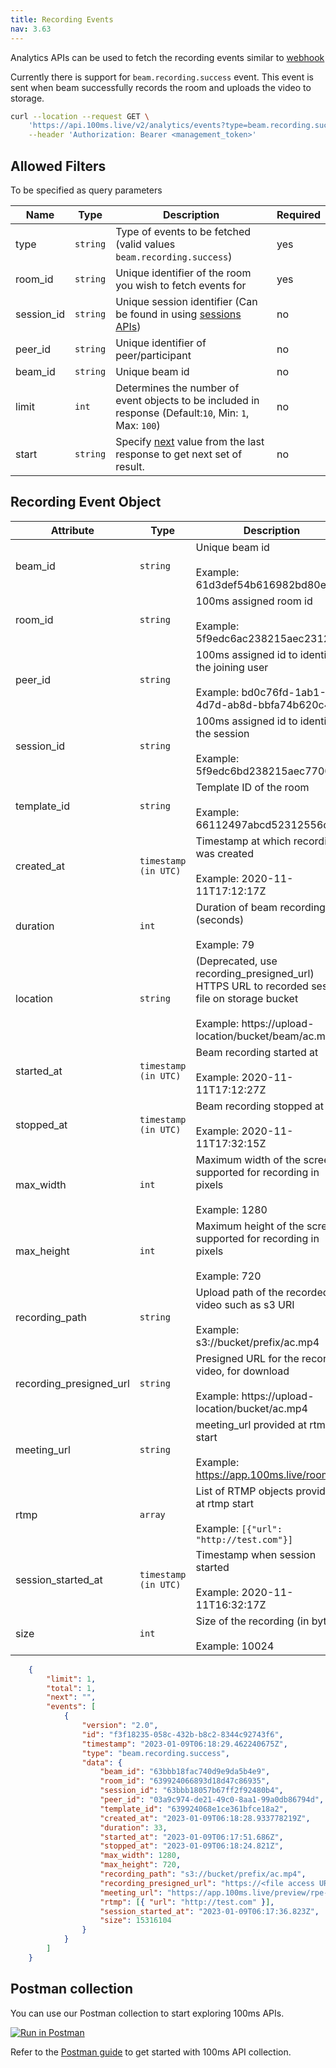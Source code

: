 ```yaml
---
title: Recording Events
nav: 3.63
---
```


Analytics APIs can be used to fetch the recording events similar to [webhook](/server-side/v2/how--to-guides/configure-webhooks/webhook#beamrecordingsuccess)

Currently there is support for `beam.recording.success` event. This event is sent when beam successfully records the room and uploads the video to storage.

<GetRequest title="https://api.100ms.live/v2/analytics/events" />
<Request id="req-0">

```bash
curl --location --request GET \
    'https://api.100ms.live/v2/analytics/events?type=beam.recording.success&room_id=<room_id>' \
    --header 'Authorization: Bearer <management_token>'
```

</Request>

## Allowed Filters
To be specified as query parameters

| Name       | Type     | Description                                                                                                                              | Required |
| ---------- | -------- | ---------------------------------------------------------------------------------------------------------------------------------------- | -------- |
| type       | `string` | Type of events to be fetched (valid values `beam.recording.success`)                                                                     | yes      |
| room_id    | `string` | Unique identifier of the room you wish to fetch events for                                                                               | yes      |
| session_id | `string` | Unique session identifier (Can be found in using [sessions APIs](/server-side/v2/api-reference/Sessions/object))                         | no       |
| peer_id    | `string` | Unique identifier of peer/participant                                                                                                    | no       |
| beam_id    | `string` | Unique beam id                                                                                                                           | no       |
| limit      | `int`    | Determines the number of event objects to be included in response (Default:`10`, Min: `1`, Max: `100`)                                   | no       |
| start      | `string` | Specify [next](/server-side/v2/api-reference/analytics/overview#response-object) value from the last response to get next set of result. | no       |


## Recording Event Object

| Attribute               | Type                 | Description                                                                                                                                                     |
| ----------------------- | -------------------- | --------------------------------------------------------------------------------------------------------------------------------------------------------------- |
| beam_id                 | `string`             | Unique beam id <br/><br/> Example: 61d3def54b616982bd80ed83                                                                                                     |
| room_id                 | `string`             | 100ms assigned room id <br/><br/> Example: 5f9edc6ac238215aec2312df                                                                                             |
| peer_id                 | `string`             | 100ms assigned id to identify the joining user <br/><br/> Example: bd0c76fd-1ab1-4d7d-ab8d-bbfa74b620c4                                                         |
| session_id              | `string`             | 100ms assigned id to identify the session <br/><br/> Example: 5f9edc6bd238215aec7700df                                                                          |
| template_id             | `string`             | Template ID of the room <br/><br/> Example: 66112497abcd52312556c4gg                                                                                            |
| created_at              | `timestamp (in UTC)` | Timestamp at which recording was created <br/><br/> Example: 2020-11-11T17:12:17Z                                                                               |
| duration                | `int`                | Duration of beam recording (seconds) <br/><br/> Example: 79                                                                                                     |
| location                | `string`             | (Deprecated, use recording_presigned_url) HTTPS URL to recorded session file on storage bucket <br/><br/> Example: https://upload-location/bucket/beam/ac.mp4\* |
| started_at              | `timestamp (in UTC)` | Beam recording started at <br/><br/> Example: 2020-11-11T17:12:27Z                                                                                              |
| stopped_at              | `timestamp (in UTC)` | Beam recording stopped at <br/><br/> Example: 2020-11-11T17:32:15Z                                                                                              |
| max_width               | `int`                | Maximum width of the screen supported for recording in pixels <br/><br/> Example: 1280                                                                          |
| max_height              | `int`                | Maximum height of the screen supported for recording in pixels <br/><br/> Example: 720                                                                          |
| recording_path          | `string`             | Upload path of the recorded video such as s3 URI <br/><br/> Example: s3://bucket/prefix/ac.mp4                                                                  |
| recording_presigned_url | `string`             | Presigned URL for the recorded video, for download <br/><br/> Example: https://upload-location/bucket/ac.mp4                                                    |
| meeting_url             | `string`             | meeting_url provided at rtmp start <br/><br/> Example: https://app.100ms.live/room_id                                                                           |
| rtmp                    | `array`              | List of RTMP objects provided at rtmp start <br/><br/> Example: `[{"url": "http://test.com"}]`                                                                  |
| session_started_at      | `timestamp (in UTC)` | Timestamp when session started <br/><br/> Example: 2020-11-11T16:32:17Z                                                                                         |
| size                    | `int`                | Size of the recording (in bytes) <br/><br/> Example: 10024                                                                                                      |

<ResponseBox id="res-0" status="200 OK">

```json
    {
        "limit": 1,
        "total": 1,
        "next": "",
        "events": [
            {
                "version": "2.0",
                "id": "f3f18235-058c-432b-b8c2-8344c92743f6",
                "timestamp": "2023-01-09T06:18:29.462240675Z",
                "type": "beam.recording.success",
                "data": {
                    "beam_id": "63bbb18fac740d9e9da5b4e9",
                    "room_id": "639924066893d18d47c86935",
                    "session_id": "63bbb18057b67ff2f92480b4",
                    "peer_id": "03a9c974-de21-49c0-8aa1-99a0db86794d",
                    "template_id": "639924068e1ce361bfce18a2",
                    "created_at": "2023-01-09T06:18:28.933778219Z",
                    "duration": 33,
                    "started_at": "2023-01-09T06:17:51.686Z",
                    "stopped_at": "2023-01-09T06:18:24.821Z",
                    "max_width": 1280,
                    "max_height": 720,
                    "recording_path": "s3://bucket/prefix/ac.mp4",
                    "recording_presigned_url": "https://<file access URL>",
                    "meeting_url": "https://app.100ms.live/preview/rpe-pwl-akt?token=beam_recording",
                    "rtmp": [{ "url": "http://test.com" }],
                    "session_started_at": "2023-01-09T06:17:36.823Z",
                    "size": 15316104
                }
            }
        ]
    }
```

</ResponseBox>


## Postman collection

You can use our Postman collection to start exploring 100ms APIs.

[![Run in Postman](https://run.pstmn.io/button.svg)](https://god.gw.postman.com/run-collection/22726679-47dcd974-29d5-4965-a35b-bf9b74a8b25a?action=collection%2Ffork&collection-url=entityId%3D22726679-47dcd974-29d5-4965-a35b-bf9b74a8b25a%26entityType%3Dcollection%26workspaceId%3Dd9145dd6-337b-4761-81d6-21a30b4147a2)

Refer to the [Postman guide](/server-side/v2/introduction/postman-guide) to get started with 100ms API collection.
